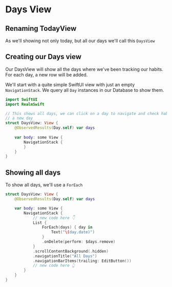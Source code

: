 # Days View

## Renaming TodayView

As we'll showing not only today, but all our days we'll call this `DaysView`

## Creating our Days view

Our DaysView will show all the days where we've been tracking our habits. For each day, a new row will be added.

We'll start with a quite simple SwiftUI view with just an empty `NavigationStack`. We query all `Day` instances in our Database to show them.

```swift title='/UI/DaysView.swift'
import SwiftUI
import RealmSwift

// This shows all days, we can click on a day to navigate and check habits or add
// a new day
struct DaysView: View {
    @ObservedResults(Day.self) var days
    
    var body: some View {
        NavigationStack {
        }
    }
}
```

## Showing all days

To show all days, we'll use a `ForEach`

```swift title='/UI/DaysView.swift'
struct DaysView: View {
    @ObservedResults(Day.self) var days

    var body: some View {
        NavigationStack {
            // new code here 👇
            List {
                ForEach(days) { day in
                    Text("\(day.date)")
                }
                .onDelete(perform: $days.remove)
            }
            .scrollContentBackground(.hidden)
            .navigationTitle("All Days")
            .navigationBarItems(trailing: EditButton())
            // new code here 👆
        }
    }
}
```
